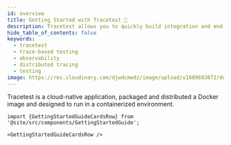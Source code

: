 ```yaml
---
id: overview
title: Getting Started with Tracetest 🚀
description: Tracetest allows you to quickly build integration and end-to-end tests, powered by your OpenTelemetry traces.
hide_table_of_contents: false
keywords:
  - tracetest
  - trace-based testing
  - observability
  - distributed tracing
  - testing
image: https://res.cloudinary.com/djwdcmwdz/image/upload/v1689693872/docs/Blog_Thumbnail_28_ugy2yy.png
---
```


Tracetest is a cloud-native application, packaged and distributed a Docker image and designed to run in a containerized environment.

```mdx-code-block
import {GettingStartedGuideCardsRow} from '@site/src/components/GettingStartedGuide';

<GettingStartedGuideCardsRow />
```
